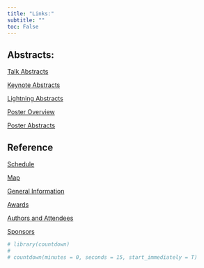 ```yaml
---
title: "Links:"
subtitle: ""
toc: False
---
```


## Abstracts:

[Talk Abstracts](./generated_talks.qmd)

[Keynote Abstracts](./generated_keynote_list.qmd)

[Lightning Abstracts](./generated_lightning_list.qmd)        

[Poster Overview](./program_poster_list.qmd)

[Poster Abstracts](./generated_poster_list.qmd)


## Reference

[Schedule](./program_schedule.qmd)

[Map](./program_map.qmd)

[General Information](./program_general_information.qmd)

[Awards](./program_awards.qmd)

[Authors and Attendees](./program_authors_attendees.qmd)

[Sponsors](./program_sponsors.qmd)

<!-- 💬 -->
<!-- ⚡ -->
<!-- 🗺 -->
<!-- 📋 -->


```r
# library(countdown)
# 
# countdown(minutes = 0, seconds = 15, start_immediately = T)

```


